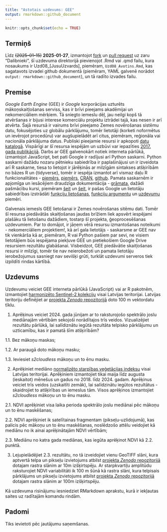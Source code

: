 ```yaml
---
title: "Astotais uzdevums: GEE"
output: rmarkdown::github_document
---
```


```r
knitr::opts_chunk$set(echo = TRUE)
```


## Termiņš

Līdz ~~(2025-01-15)~~ **2025-01-27**, izmantojot 
[fork](https://docs.github.com/en/pull-requests/collaborating-with-pull-requests/working-with-forks/fork-a-repo) 
un [pull request](https://docs.github.com/en/pull-requests/collaborating-with-pull-requests/proposing-changes-to-your-work-with-pull-requests/creating-a-pull-request-from-a-fork) uz zaru "Dalibnieki", 
šī uzdevuma direktorijā pievienojot .Rmd vai .qmd failu, kura nosaukums ir 
Uzd08_[JusuUzvards], piemēram, `Uzd08_Avotins.Rmd`, kas sagatavots izvadei github 
dokumentā (piemēram, YAML galvenē norādot `output: rmarkdown::github_document`), 
un tā radīto izvades failu.

## Premise

*Google Earth Engine* (GEE) ir *Google* korporācijas uzturēts mākoņskaitļošanas 
serviss, kas ir brīvi pieejams akadēmijai un nekomerciāliem mērķiem. Tā sniegto 
iemeslu dēļ, jau neilgi kopš tā atvēršanas ir bijusi interese komerciālu projektu 
iztrādei tajā, kas nesen ir arī atvērta. Šajā resursā ir vairums brīvi pieejamo 
Zemes novērošanas sistēmu datu, fokusējoties uz globālu pārklājumu, tomēr 
lietotāji (korketi noformētus un ievērojot procedūru) var augšupielādēt arī 
citus, piemēram, reģionāla vai nacionāla pārklājuma datus. Publiski pieejamie 
resursi ir apkopoti [datu katalogā](https://developers.google.com/earth-engine/datasets). 
Vispārīgi ar šī resursa iespējām un uzbūvi var iepazīties 
[2017. gada publikācijā](https://doi.org/10.1016/j.rse.2017.06.031). Darbs ar GEE 
galvenokārt notiek interneta pārlūkā, izmantojot JavaScript, bet pati Google ir 
radījusi arī Python saskarni. Python saskarni dažādu nozaru pētnieku sabiedrība 
ir paplašinājusi un ir izveidota arī R saskarne, tiesa to lietojot ir jārēķinās 
ar milzīgām sintakses atšķirībām no bāzes R un {tidyverse}, tomēr ir iespēja 
izmantot arī vismaz daļu R funkcionalitātes - 
[piemērs](https://csaybar.github.io/rgee-examples/), 
[piemērs](https://r-spatial.github.io/rgee/reference/rgee-package.html), 
[CRAN](https://cran.r-project.org/web/packages/rgee/index.html), 
[github](https://github.com/r-spatial/rgee). Pamata saskarnēm ir apjomīga un 
iesācējiem draudzīga dokumentācija - [grāmata](https://www.eefabook.org/), dažādi 
pašmācību kursi, piemēram [šeit](https://google-earth-engine.com/) un 
[šeit](https://courses.spatialthoughts.com/end-to-end-gee.html), ir pašas Google 
un lietotāju sabiedrības izstrādāti 
[funkciju lietošanas](https://developers.google.com/earth-engine/guides), 
[funkciju argumentu](https://developers.google.com/earth-engine/apidocs) un 
[uzdevumu](https://developers.google.com/earth-engine/tutorials) piemēri.

Galvenais iemesls GEE lietošanai ir Zemes novērošanas sitēmu dati. Tomēr šī resursa 
piedāvātās skaitļošanas jaudas brīžiem liek apsvērt iespējami plašāku tā lietošanu 
dažādiem, tostarp šī projekta, ģeoprocesēšanas uzdevumiem. Par to domājot, ir 
jāņem vērā resursu izmantošanas noteikumi - nekomerciāliem projektiem!, kā arī 
gala lietotājs - saskarsme ar GEE nav tik vienkārša kā ar, piemēram, R 
vai Python pašiem par sevi, ne visiem lietotājiem būs iespējama piekļuve GEE un 
pietiekošiem Google Drive resursiem rezultātu glabāšanai. Visbeidzot, GEE piedāvātie 
skaitļošanas resursi ir milzīgi, tomēr tie nav neierobežoti un pamata lietotāju 
ierobežojumus sasniegt nav sevišķi grūti, turklāt uzdevumi serveros tiek 
izpildīti rindas kārtībā.


## Uzdevums

Uzdevumu veiciet GEE interneta pārlūkā (JavaScript) vai ar R pakotnēm,
izmantojiet [harmonizēto Sentinel-2 kolekciju](https://developers.google.com/earth-engine/datasets/catalog/COPERNICUS_S2_HARMONIZED#description) 
visai Latvijas teritorijai. Latvijas teritoriju definējiet ar 
[projekta *Zenodo* repozitorijā](https://zenodo.org/communities/hiqbiodiv/records?q=&l=list&p=1&s=10&sort=newest) 
doto 100 m vektordatu tīklu.

1. Aprēķinus veiciet 2024. gada jūnijam ar to raksturojošo spektrālo joslu 
mediānajām vērtībām sekojoši norādītajos trīs veidos. Vizualizējiet rezultātu 
pārlūkā, lai salīdiznātu iegūtā rezultāta telpisko 
pārklājumu un uzticamību, kas ir pamatā šīm atšķirībām?

  1.1. Bez mākoņu maskas;
  
  1.2. Ar paraugā doto mākoņu masku;
  
  1.3. Ieviesiet *s2cloudless* mākoņu un to ēnu masku.


2. Aprēķiniet mediāno [normalizēto starpības veģetācijas indeksu](https://en.wikipedia.org/wiki/Normalized_difference_vegetation_index) 
visai Latvijas teritorijai. Aprēķiniem izmantojiet tikai maija līdz augusta (ieskaitot) 
mēnešus un gadus no 2018. līdz 2024. gadam. Aprēķinus veiciet trīs veidos 
(uzskaitīti zemāk), lai salīdzinātu iegūtos rezultātus - skaidrojiet to 
atšķirības un iemeslus tām. Visos aprēķinos izmantojiet *s2cloudless* mākoņu un 
to ēnu masku.

  2.1. NDVI aprēķiniet visa laika perioda spektrālo joslu mediānai pēc mākoņu 
  un to ēnu maskēšanas;
  
  2.2. NDVI aprēķiniet ik satelītainas fragmentam (pikseļu-uzlidojumā), kas 
  palicis pēc mākoņu un to ēnu maskēšanas, noslēdzošo attēlu veidojiet kā mediānu 
  no ik ainai aprēķinātajām NDVI vērtībām;
  
  2.3. Mediānu no katra gada mediānas, kas iegūta aprēķinot NDVI kā 2.2. punktā.

3. Lejupielādējiet 2.3. rezultātu, no tā izveidojiet vienu GeoTIFF slāni, kura 
aptvertā telpa un pikseļu izvietojums atbilst [projekta *Zenodo* repozitorijā](https://zenodo.org/communities/hiqbiodiv/records?q=&l=list&p=1&s=10&sort=newest) 
dotajam rastra slānim ar 10m izšķirtspēju. Ar starpkvartiļu amplitūdu raksturojiet 
NDVI variabilitāti ik 100 m šūnā kā rastra slāni, kura telpisais pārklājums un 
pikseļu izvietojums atbilst [projekta *Zenodo* repozitorijā](https://zenodo.org/communities/hiqbiodiv/records?q=&l=list&p=1&s=10&sort=newest) 
dotajam rastra slānim ar 100m izšķirtspēju.

Kā uzdevuma risinājumu iesniedziet RMarkdown aprakstu, kurā ir iekļautas saites 
uz radītajām komandu rindām.


## Padomi

Tiks ievietoti pēc jautājumu saņemšanas.